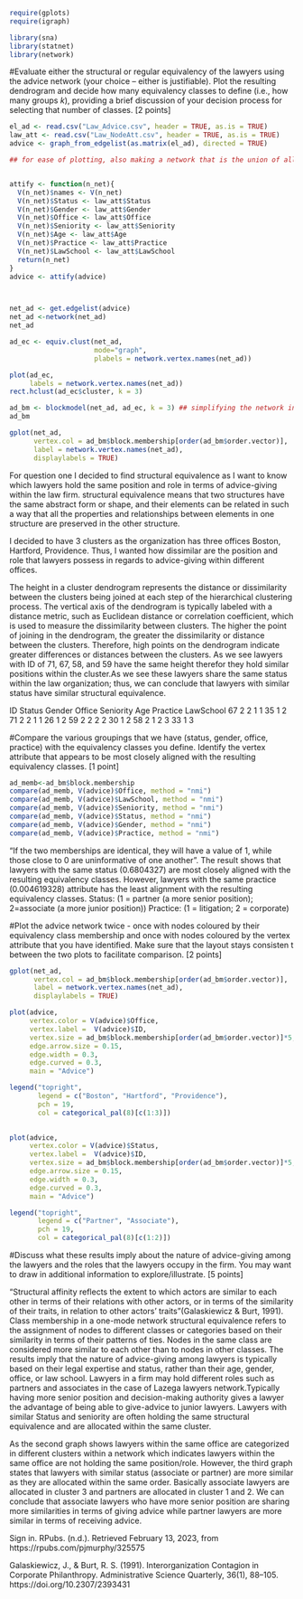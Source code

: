 ```{r}
require(gplots)
require(igraph)

```

```{r}
library(sna)
library(statnet)
library(network)
```
#Evaluate either the structural or regular equivalency of the lawyers using the advice network (your choice -- either is justifiable). Plot the resulting dendrogram and decide how many equivalency classes to define (i.e., how many groups $k$), providing a brief discussion of your decision process for selecting that number of classes. [2 points]

```{r}
el_ad <- read.csv("Law_Advice.csv", header = TRUE, as.is = TRUE)
law_att <- read.csv("Law_NodeAtt.csv", header = TRUE, as.is = TRUE)
advice <- graph_from_edgelist(as.matrix(el_ad), directed = TRUE)

## for ease of plotting, also making a network that is the union of all three networks


attify <- function(n_net){
  V(n_net)$names <- V(n_net)
  V(n_net)$Status <- law_att$Status
  V(n_net)$Gender <- law_att$Gender
  V(n_net)$Office <- law_att$Office
  V(n_net)$Seniority <- law_att$Seniority
  V(n_net)$Age <- law_att$Age
  V(n_net)$Practice <- law_att$Practice
  V(n_net)$LawSchool <- law_att$LawSchool
  return(n_net)
}
advice <- attify(advice)



net_ad <- get.edgelist(advice)
net_ad <-network(net_ad)
net_ad
```


```{r}
ad_ec <- equiv.clust(net_ad, 
                     mode="graph",
                     plabels = network.vertex.names(net_ad))

plot(ad_ec,
     labels = network.vertex.names(net_ad))
rect.hclust(ad_ec$cluster, k = 3) 
```



```{r}
ad_bm <- blockmodel(net_ad, ad_ec, k = 3) ## simplifying the network into a blockmodel based on these measures of structural equivalence
ad_bm

```

```{r}
gplot(net_ad,
      vertex.col = ad_bm$block.membership[order(ad_bm$order.vector)],
      label = network.vertex.names(net_ad),
      displaylabels = TRUE)

```
For question one I decided to find structural equivalence as I want to know which lawyers hold the same position and role in terms of advice-giving within the law firm. structural equivalence means that two structures have the same abstract form or shape, and their elements can be related in such a way that all the properties and relationships between elements in one structure are preserved in the other structure. 

I decided to have 3 clusters as the organization has three offices Boston, Hartford, Providence. Thus, I wanted how dissimilar are the position and role that lawyers possess in regards to advice-giving within different offices. 

The height in a cluster dendrogram represents the distance or dissimilarity between the clusters being joined at each step of the hierarchical clustering process. The vertical axis of the dendrogram is typically labeled with a distance metric, such as Euclidean distance or correlation coefficient, which is used to measure the dissimilarity between clusters. The higher the point of joining in the dendrogram, the greater the dissimilarity or distance between the clusters. Therefore, high points on the dendrogram indicate greater differences or distances between the clusters. As we see lawyers with ID of 71, 67, 58, and 59 have the same height therefor they hold similar positions within the cluster.As we see these lawyers share the same status within the law organization; thus, we can conclude that lawyers with similar status have similar structural equivalence.  

ID	Status	Gender	Office	Seniority	Age	Practice	LawSchool
67	2	2	1	1	35	1	2
71	2	2	1	1	26	1	2
59	2	2	2	2	30	1	2
58	2	1	2	3	33	1	3



#Compare the various groupings that we have (status, gender, office, practice) with the equivalency classes you define. Identify the vertex attribute that appears to be most closely aligned with the resulting equivalency classes. [1 point]

```{r}
ad_memb<-ad_bm$block.membership
compare(ad_memb, V(advice)$Office, method = "nmi")
compare(ad_memb, V(advice)$LawSchool, method = "nmi")
compare(ad_memb, V(advice)$Seniority, method = "nmi")
compare(ad_memb, V(advice)$Status, method = "nmi")
compare(ad_memb, V(advice)$Gender, method = "nmi")
compare(ad_memb, V(advice)$Practice, method = "nmi")
```
"If the two memberships are identical, they will have a value of 1, while those close to 0 are uninformative of one another". The result shows that lawyers with the same status (0.6804327) are most closely aligned with the resulting equivalency classes. However, lawyers with the same practice (0.004619328) attribute has the least alignment with the resulting equivalency classes.
Status: (1 = partner (a more senior position); 2=associate (a more junior position))
Practice: (1 = litigation; 2 = corporate)

#Plot the advice network twice - once with nodes coloured by their equivalency class membership and once with nodes coloured by the vertex attribute that you have identified. Make sure that the layout stays consisten t between the two plots to facilitate comparison. [2 points]
```{r}
gplot(net_ad,
      vertex.col = ad_bm$block.membership[order(ad_bm$order.vector)],
      label = network.vertex.names(net_ad),
      displaylabels = TRUE)

```



```{r}
plot(advice,
     vertex.color = V(advice)$Office,
     vertex.label =  V(advice)$ID,
     vertex.size = ad_bm$block.membership[order(ad_bm$order.vector)]*5,
     edge.arrow.size = 0.15,
     edge.width = 0.3,
     edge.curved = 0.3,
     main = "Advice")

legend("topright",
       legend = c("Boston", "Hartford", "Providence"),
       pch = 19,
       col = categorical_pal(8)[c(1:3)])
    
```

```{r}
plot(advice,
     vertex.color = V(advice)$Status,
     vertex.label =  V(advice)$ID,
     vertex.size = ad_bm$block.membership[order(ad_bm$order.vector)]*5,
     edge.arrow.size = 0.15,
     edge.width = 0.3,
     edge.curved = 0.3,
     main = "Advice")

legend("topright",
       legend = c("Partner", "Associate"),
       pch = 19,
       col = categorical_pal(8)[c(1:2)])

```




#Discuss what these results imply about the nature of advice-giving among the lawyers and the roles that the lawyers occupy in the firm. You may want to draw in additional information to explore/illustrate. [5 points]

"Structural affinity reflects the extent to which actors are similar to each other in
terms of their relations with other actors, or in terms of the similarity of their traits, in relation to other actors’ traits"(Galaskiewicz & Burt, 1991). Class membership in a one-mode network structural equivalence refers to the assignment of nodes to different classes or categories based on their similarity in terms of their patterns of ties. Nodes in the same class are considered more similar to each other than to nodes in other classes. The results imply that the nature of advice-giving among lawyers is typically based on their legal expertise and status, rather than their age, gender, office, or law school. Lawyers in a firm may hold different roles such as partners and associates in the case of Lazega lawyers network.Typically having more senior position and decision-making authority gives a lawyer the advantage of being able to give-advice to junior lawyers. Lawyers with similar Status and seniority are often holding the same structural equivalence and are allocated within the same cluster.


As the second graph shows lawyers within the same office are categorized in different clusters within a network which indicates lawyers within the same office are not holding the same position/role. However, the third graph states that lawyers with similar status (associate or partner) are more similar as they are allocated within the same order. Basically associate lawyers are allocated in cluster 3 and partners are allocated in cluster 1 and 2. We can conclude that associate lawyers who have more senior position are sharing more similarities in terms of giving advice while partner lawyers are more similar in terms of receiving advice.











Sign in. RPubs. (n.d.). Retrieved February 13, 2023, from https://rpubs.com/pjmurphy/325575 

Galaskiewicz, J., & Burt, R. S. (1991). Interorganization Contagion in Corporate Philanthropy. Administrative Science Quarterly, 36(1), 88–105. https://doi.org/10.2307/2393431
